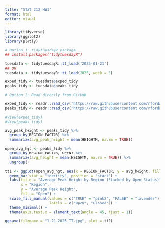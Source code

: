 ```yaml
---
title: "STAT 212 HW1"
format: html
editor: visual
---
```


```r
library(tidyverse)
library(ggplot2)
library(plotly)
```

```r
# Option 1: tidytuesdayR package 
## install.packages("tidytuesdayR")

tuesdata <- tidytuesdayR::tt_load('2025-01-21')
## OR
tuesdata <- tidytuesdayR::tt_load(2025, week = 3)

exped_tidy <- tuesdata$exped_tidy
peaks_tidy <- tuesdata$peaks_tidy

# Option 2: Read directly from GitHub

exped_tidy <- readr::read_csv('https://raw.githubusercontent.com/rfordatascience/tidytuesday/main/data/2025/2025-01-21/exped_tidy.csv')
peaks_tidy <- readr::read_csv('https://raw.githubusercontent.com/rfordatascience/tidytuesday/main/data/2025/2025-01-21/peaks_tidy.csv')

#View(exped_tidy)
#View(peaks_tidy)
```

```r
avg_peak_height <- peaks_tidy %>%
  group_by(REGION_FACTOR) %>%
  summarize(avg_peak_height = mean(HEIGHTM, na.rm = TRUE))

```

```r
open_avg_hgt <- peaks_tidy %>%
  group_by(REGION_FACTOR, OPEN) %>%
  summarize(avg_height = mean(HEIGHTM, na.rm = TRUE)) %>%
  ungroup()

tt1 <- ggplot(open_avg_hgt, aes(x = REGION_FACTOR, y = avg_height, fill = OPEN)) +
  geom_bar(stat = "identity", position = "stack") +
  labs(title = "Average Peak Height by Region (Stacked by Open Status)",
       x = "Region",
       y = "Average Peak Height",
       fill = "Open") +
  scale_fill_manual(values = c("TRUE" = "pink2", "FALSE" = "lavender"), 
                    labels = c("Open", "Closed")) +
  theme_minimal() +
  theme(axis.text.x = element_text(angle = 45, hjust = 1))

ggsave(filename = "1-21-2025_TT.jpg", plot = tt1)

```
